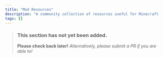 ```yaml
---
title: "Mod Resources"
description: "A community collection of resources useful for Minecraft server moderators."
tags: []
---
```


> ### This section has not yet been added.
> **Please check back later!** *Alternatively, please submit a PR if you are able to!*